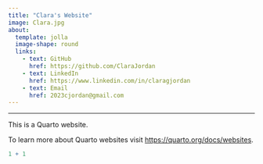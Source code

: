 ```yaml
---
title: "Clara's Website"
image: Clara.jpg
about:
  template: jolla
  image-shape: round
  links: 
    - text: GitHub
      href: https://github.com/ClaraJordan
    - text: LinkedIn
      href: https://www.linkedin.com/in/claragjordan
    - text: Email
      href: 2023cjordan@gmail.com
---
```


---

This is a Quarto website.

To learn more about Quarto websites visit <https://quarto.org/docs/websites>.

```r
1 + 1
```
